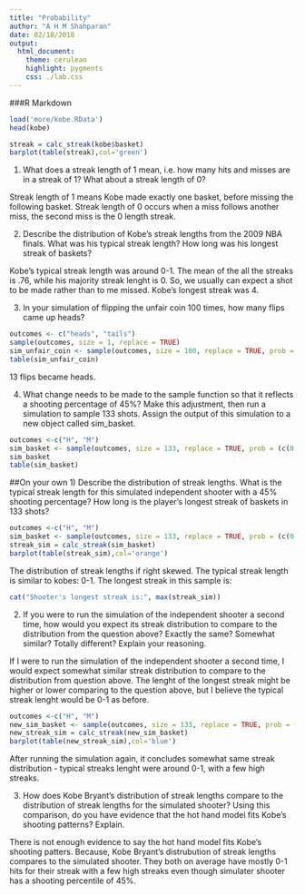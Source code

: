 ```yaml
---
title: "Probability"
author: "A H M Shahparan"
date: 02/18/2018
output:
  html_document:
    theme: cerulean
    highlight: pygments
    css: ./lab.css
---
```


###R Markdown
```r
load('more/kobe.RData')
head(kobe)
```
```r
streak = calc_streak(kobe$basket)
barplot(table(streak),col='green')
```

1) What does a streak length of 1 mean, i.e. how many hits and misses are in a streak of 1? What about a streak length of 0?

Streak length of 1 means Kobe made exactly one basket, before missing the following basket. Streak length of 0 occurs when a miss follows another miss, the second miss is the 0 length streak.

2) Describe the distribution of Kobe’s streak lengths from the 2009 NBA finals. What was his typical streak length? How long was his longest streak of baskets?

Kobe's typical streak length was around 0-1. The mean of the all the streaks is .76, while his majority streak lenght is 0. So, we usually can expect a shot to be made rather than to me missed. Kobe’s longest streak was 4.

3) In your simulation of flipping the unfair coin 100 times, how many flips came up heads?

```r
outcomes <- c("heads", "tails")
sample(outcomes, size = 1, replace = TRUE)
sim_unfair_coin <- sample(outcomes, size = 100, replace = TRUE, prob = c(0.2, 0.8))
table(sim_unfair_coin)
```
13 flips became heads.

4) What change needs to be made to the sample function so that it reflects a shooting percentage of 45%? Make this adjustment, then run a simulation to sample 133 shots. Assign the output of this simulation to a new object called sim_basket.

```r
outcomes <-c("H", "M")
sim_basket <- sample(outcomes, size = 133, replace = TRUE, prob = (c(0.45, 0.55)))
sim_basket
table(sim_basket)
```

##On your own
1) Describe the distribution of streak lengths. What is the typical streak length for this simulated independent shooter with a 45% shooting percentage? How long is the player’s longest streak of baskets in 133 shots?
```r
outcomes <-c("H", "M")
sim_basket <- sample(outcomes, size = 133, replace = TRUE, prob = (c(0.45, 0.55)))
streak_sim = calc_streak(sim_basket)
barplot(table(streak_sim),col='orange')
```
The distribution of streak lengths if right skewed. The typical streak length is similar to kobes: 0-1. The longest streak in this sample is:
```r
cat("Shooter's longest streak is:", max(streak_sim))
```

2) If you were to run the simulation of the independent shooter a second time, how would you expect its streak distribution to compare to the distribution from the question above? Exactly the same? Somewhat similar? Totally different? Explain your reasoning.

If I were to run the simulation of the independent shooter a second time, I would expect somewhat similar streak distribution to compare to the distribution from question above. The lenght of the longest streak might be higher or lower comparing to the question above, but I believe the typical streak lenght would be 0-1 as before.

```r
outcomes <-c("H", "M")
new_sim_basket <- sample(outcomes, size = 133, replace = TRUE, prob = (c(0.45, 0.55)))
new_streak_sim = calc_streak(new_sim_basket)
barplot(table(new_streak_sim),col='blue')
```
After running the simulation again, it concludes somewhat same streak distribution - typical streaks lenght were around 0-1, with a few high streaks.

3) How does Kobe Bryant’s distribution of streak lengths compare to the distribution of streak lengths for the simulated shooter? Using this comparison, do you have evidence that the hot hand model fits Kobe’s shooting patterns? Explain.

There is not enough evidence to say the hot hand model fits Kobe's shooting patters. Because, Kobe Bryant’s distrubution of streak lengths compares to the simulated shooter. They both on average have mostly 0-1 hits for their streak with a few high streaks even though simulater shooter has a shooting percentile of 45%.
